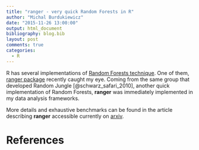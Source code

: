 ```yaml
---
title: "ranger - very quick Random Forests in R"
author: "Michal Burdukiewicz"
date: "2015-11-26 13:00:00"
output: html_document
bibliography: blog.bib
layout: post
comments: true
categories:
  - R
---
```


R has several implementations of [Random Forests technique](https://www.stat.berkeley.edu/~breiman/RandomForests/cc_home.htm). One of them, [ranger package](http://cran.r-project.org/package=ranger) recently caught my eye. Coming from the same group that developed Random Jungle [@schwarz_safari_2010], another quick implementation of Random Forests, **ranger** was immediately implemented in my data analysis frameworks.

More details and exhaustive benchmarks can be found in the article describing **ranger** accessible currently on  [arxiv](http://arxiv.org/abs/1508.04409). 

# References